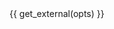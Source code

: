 <!--see original at https://github.com/trifacta/vega-->
<html>
  <head>
    <title>{{ opts$params$title }}</title>
    {{ get_external(opts) }}
  </head>
  <body>
    <div id="vis"></div>
  </body>
  <script type="text/javascript">

  function parse(spec) {
    vg.parse.spec(spec, function(chart) {
      var view = chart({ el:"#vis" });
      view.viewport({{ opts$params$viewport }})
          .renderer("{{ opts$params$renderer }}")
          .update();
    });
  }

  parse({{ knit_expand(get_spec_path_param(opts)) }});
  </script>
</html>